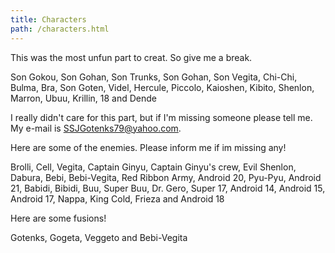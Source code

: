 ```yaml
---
title: Characters
path: /characters.html
---
```



This was the most unfun part to creat. So give me a break.

Son Gokou, Son Gohan, Son Trunks, Son Gohan, Son Vegita, Chi-Chi, Bulma, Bra, Son Goten, Videl, Hercule, Piccolo, Kaioshen, Kibito, Shenlon, Marron, Ubuu, Krillin, 18 and Dende

I really didn't care for this part, but if I'm missing someone please tell me. My e-mail is SSJGotenks79@yahoo.com.

Here are some of the enemies. Please inform me if im missing any!

Brolli, Cell, Vegita, Captain Ginyu, Captain Ginyu's crew, Evil Shenlon, Dabura, Bebi, Bebi-Vegita, Red Ribbon Army, Android 20, Pyu-Pyu, Android 21, Babidi, Bibidi, Buu, Super Buu, Dr. Gero, Super 17, Android 14, Android 15, Android 17, Nappa, King Cold, Frieza and Android 18

Here are some fusions!

Gotenks, Gogeta, Veggeto and Bebi-Vegita
